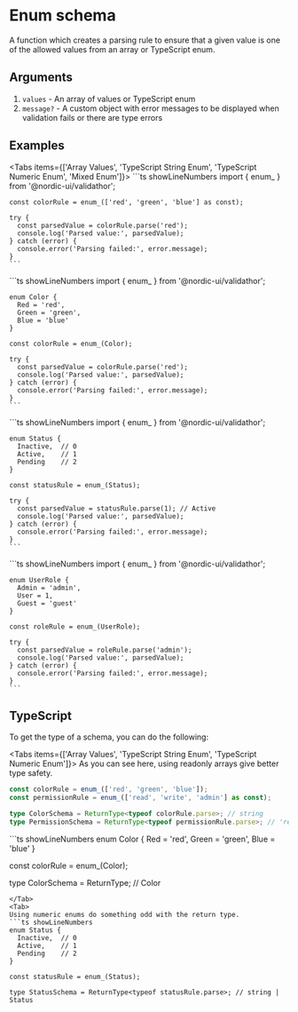 # Enum schema

A function which creates a parsing rule to ensure that a given value is one of the allowed values from an array or TypeScript enum.

## Arguments

1. `values` - An array of values or TypeScript enum
2. `message?` - A custom object with error messages to be displayed when validation fails or there are type errors

## Examples


<Tabs items={['Array Values', 'TypeScript String Enum', 'TypeScript Numeric Enum', 'Mixed Enum']}>
  <Tab>
    ```ts showLineNumbers
    import { enum_ } from '@nordic-ui/validathor';

    const colorRule = enum_(['red', 'green', 'blue'] as const);

    try {
      const parsedValue = colorRule.parse('red');
      console.log('Parsed value:', parsedValue);
    } catch (error) {
      console.error('Parsing failed:', error.message);
    }
    ```
  </Tab>
  <Tab>
    ```ts showLineNumbers
    import { enum_ } from '@nordic-ui/validathor';

    enum Color {
      Red = 'red',
      Green = 'green',
      Blue = 'blue'
    }

    const colorRule = enum_(Color);

    try {
      const parsedValue = colorRule.parse('red');
      console.log('Parsed value:', parsedValue);
    } catch (error) {
      console.error('Parsing failed:', error.message);
    }
    ```
  </Tab>
  <Tab>
    ```ts showLineNumbers
    import { enum_ } from '@nordic-ui/validathor';

    enum Status {
      Inactive,  // 0
      Active,    // 1
      Pending    // 2
    }

    const statusRule = enum_(Status);

    try {
      const parsedValue = statusRule.parse(1); // Active
      console.log('Parsed value:', parsedValue);
    } catch (error) {
      console.error('Parsing failed:', error.message);
    }
    ```
  </Tab>
  <Tab>
    ```ts showLineNumbers
    import { enum_ } from '@nordic-ui/validathor';

    enum UserRole {
      Admin = 'admin',
      User = 1,
      Guest = 'guest'
    }

    const roleRule = enum_(UserRole);

    try {
      const parsedValue = roleRule.parse('admin');
      console.log('Parsed value:', parsedValue);
    } catch (error) {
      console.error('Parsing failed:', error.message);
    }
    ```
  </Tab>
</Tabs>

## TypeScript

To get the type of a schema, you can do the following:

<Tabs items={['Array Values', 'TypeScript String Enum', 'TypeScript Numeric Enum']}>
  <Tab>
  As you can see here, using readonly arrays give better type safety.
  ```ts showLineNumbers
  const colorRule = enum_(['red', 'green', 'blue']);
  const permissionRule = enum_(['read', 'write', 'admin'] as const);

  type ColorSchema = ReturnType<typeof colorRule.parse>; // string
  type PermissionSchema = ReturnType<typeof permissionRule.parse>; // 'read' | 'write' | 'admin'
  ```
  </Tab>
  <Tab>
  ```ts showLineNumbers
  enum Color {
    Red = 'red',
    Green = 'green',
    Blue = 'blue'
  }

  const colorRule = enum_(Color);

  type ColorSchema = ReturnType<typeof colorRule.parse>; // Color
  ```
  </Tab>
  <Tab>
  Using numeric enums do something odd with the return type.
  ```ts showLineNumbers
  enum Status {
    Inactive,  // 0
    Active,    // 1
    Pending    // 2
  }

  const statusRule = enum_(Status);

  type StatusSchema = ReturnType<typeof statusRule.parse>; // string | Status
  ```
  </Tab>
</Tabs>